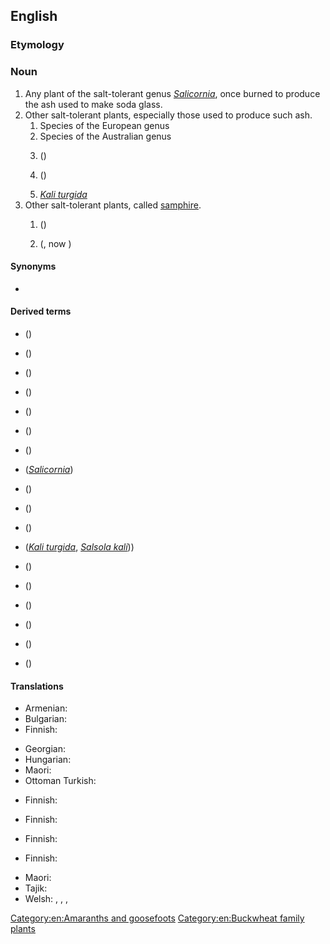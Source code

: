 ==English==
{{wikipedia}}

===Etymology===
{{compound|en|glass|wort}}

===Noun===
{{en-noun|~}}

# Any plant of the salt-tolerant genus ''[[Salicornia]]'', once burned to produce the ash used to make soda glass.
# Other salt-tolerant plants, especially those used to produce such ash.
## Species of the European genus {{taxlink|Sarcocornia|genus}}
## Species of the Australian genus {{taxlink|Tecticornia|genus}}
## {{taxlink|Arthrocnemum subterminale|species}} ({{vern|Parish's glasswort}})
## {{taxlink|Eriogonum salicornioides|species}} ({{vern|glasswort buckwheat}})
## ''[[Kali turgida]]''
# Other salt-tolerant plants, called [[samphire]].
## {{l|en|rock samphire}} (''{{ll|mul|Crithmum maritimum}}'')
## {{vern|golden samphire}} ({{taxlink|Inula crithmoides|species|ver=191008}}, now {{taxlink|Limbarda crithmoides|species|ver=191008}})

====Synonyms====
* {{sense|Salicornia}} {{vern|marsh samphire}}

====Derived terms====
* {{vern|American glasswort}} ({{taxlink|Salicornia virginica|species}})
* {{vern|bead glasswort}} ({{taxlink|Tecticornia flabelliformis|species}})
* {{vern|beaded glasswort}} ({{taxlink|Sarcocornia quinqueflora|species}})
* {{vern|blackseed glasswort}} ({{taxlink|Tecticornia pergranulata|species}})
* {{vern|common glasswort}} ({{taxlink|Salicornia europaea|species}})
* {{vern|dwarf glasswort}} ({{taxlink|Salicornia bigelovii|species}})
* {{vern|glasswort buckwheat}} ({{taxlink|Eriogonum salicornioides|species}})
* {{vern|jointed glasswort}} (''[[Salicornia]]'')
* {{vern|Pacific glasswort}} ({{taxlink|Sarcocornia pacifica|species}})
* {{vern|Parish's glasswort}} ({{taxlink|Arthrocnemum subterminale|species}})
* {{vern|perennial glasswort}} ({{taxlink|Sarcocornia perennis|species}})
* {{vern|prickly glasswort}} (''[[Kali turgida]]'', ''[[Salsola kali]]''))
* {{vern|purple glasswort}} ({{taxlink|Salicornia ramosissima|species}})
* {{vern|shrubby glasswort}} ({{taxlink|Tecticornia arbuscula|species}})
* {{vern|slender glasswort}} ({{taxlink|Salicornia maritima|species}})
* {{vern|thick-head glasswort}} ({{taxlink|Sarcocornia blackiana|species}})
* {{vern|Virginia glasswort}} ({{taxlink|Salicornia virginica|species}})
* {{vern|woody glasswort}} ({{taxlink|Salicornia virginica|species}})

====Translations====
{{trans-top|any plant of the genus ''Salicornia''}}
* Armenian: {{t+|hy|բալախ}}
* Bulgarian: {{t|bg|солянка|f|sc=Cyrl}}
* Finnish: {{t+|fi|suolayrtti}}
{{trans-mid}}
* Georgian: {{t|ka|ჩოღანო}}
* Hungarian: {{t|hu|sziksófű}}
* Maori: {{t|mi|ureure}}
* Ottoman Turkish: {{t|ota|غاسول}}
{{trans-bottom}}

{{trans-top|plant of the genus ''Sarcocornia''}}
* Finnish: {{t+|fi|suolasormikki}}
{{trans-mid}}
{{trans-bottom}}

{{trans-top|plant of the genus ''Tecticornia''}}
* Finnish: {{t+|fi|nivelsarvi}}
{{trans-mid}}
{{trans-bottom}}

{{trans-top|''Arthrocnemum subterminale''}}
* Finnish: {{t+|fi|suolasormio}}
{{trans-mid}}
{{trans-bottom}}

{{trans-top|''Eriogonum salicornioides''}}
{{trans-mid}}
{{trans-bottom}}

{{trans-top|''Kali turgida''}}
* Finnish: {{t+|fi|meriotakilokki}}
{{trans-mid}}
{{trans-bottom}}

{{trans-see|''Crithmum maritimum''|rock samphire}}

{{trans-see|''Inula crithmoides''|golden samphire}}

{{checktrans-top}}
{{trans-mid}}
* Maori: {{t-check|mi|ureure}} <!-- Was under "a plant" -->
* Tajik: {{t-check|tg|калимаи шиша}} <!-- Was under "a plant" -->
* Welsh: {{t-check|cy|llyrlys|m}}, {{t-check|cy|gwydrlys|m}}, {{t-check|cy|cali|m}}, {{t-check|cy|corn carw'r môr|m}} <!-- Was under "a plant" -->
{{trans-bottom}}

[[Category:en:Amaranths and goosefoots]]
[[Category:en:Buckwheat family plants]]
